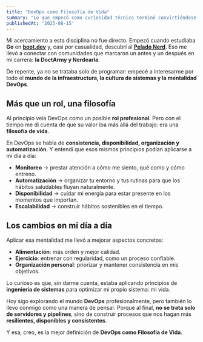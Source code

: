 ```yaml
---
title: "DevOps como Filosofía de Vida"
summary: "Lo que empezó como curiosidad técnica terminó convirtiéndose en una forma de vida: gracias a las comunidades de la DoctArmy y Nerdearla entendí que los principios de DevOps también sirven para ser más consistente, organizado y saludable en lo personal."
publishedAt: '2025-08-15'
---
```


Mi acercamiento a esta disciplina no fue directo. Empezó cuando estudiaba **Go** en [**boot.dev**](https://www.boot.dev/?bannerlord=gonza) y, casi por casualidad, descubrí al [**Pelado Nerd**](https://youtu.be/Hk-zPUmZffA). Eso me llevó a conectar con comunidades que marcaron un antes y un después en mi carrera: **la DoctArmy y Nerdearla**.  

De repente, ya no se trataba solo de programar: empecé a interesarme por todo el **mundo de la infraestructura, la cultura de sistemas y la mentalidad DevOps**.  

## Más que un rol, una filosofía
Al principio veía DevOps como un posible **rol profesional**. Pero con el tiempo me di cuenta de que su valor iba más allá del trabajo: era una **filosofía de vida**.  

En DevOps se habla de **consistencia, disponibilidad, organización y automatización**. Y entendí que esos mismos principios podían aplicarse a mi día a día:  

- **Monitoreo** → prestar atención a cómo me siento, qué como y cómo entreno.  
- **Automatización** → organizar tu entorno y tus rutinas para que los hábitos saludables fluyan naturalmente.  
- **Disponibilidad** → cuidar mi energía para estar presente en los momentos que importan.  
- **Escalabilidad** → construir hábitos sostenibles en el tiempo.  

## Los cambios en mi día a día
Aplicar esa mentalidad me llevó a mejorar aspectos concretos:  
- **Alimentación**: más orden y mejor calidad.  
- **Ejercicio**: entrenar con regularidad, como un proceso confiable.  
- **Organización personal**: priorizar y mantener consistencia en mis objetivos.  

Lo curioso es que, sin darme cuenta, estaba aplicando principios de **ingeniería de sistemas** para optimizar mi propio sistema: mi vida.  

Hoy sigo explorando el mundo **DevOps** profesionalmente, pero también lo llevo conmigo como una manera de pensar. Porque al final, **no se trata solo de servidores y pipelines**, sino de construir procesos que nos hagan más **resilientes, disponibles y consistentes**.  

Y esa, creo, es la mejor definición de **DevOps como Filosofía de Vida**.  
